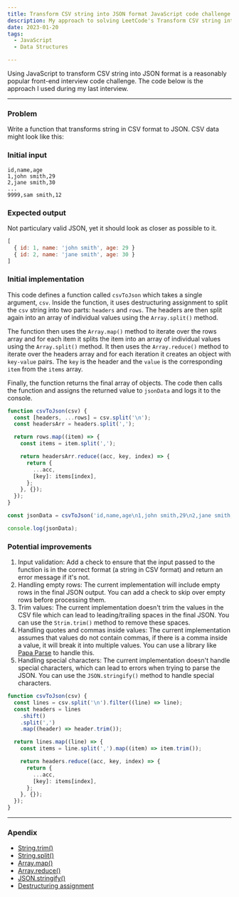 ```yaml
---
title: Transform CSV string into JSON format JavaScript code challenge
description: My approach to solving LeetCode's Transform CSV string into JSON format JavaScript code challenge
date: 2023-01-20
tags:
  - JavaScript
  - Data Structures

---
```


Using JavaScript to transform CSV string into JSON format is a reasonably popular front-end interview code challenge. The code below is the approach I used during my last interview.

---

### Problem

Write a function that transforms string in CSV format to JSON. CSV data might look like this:

### Initial input

```text
id,name,age
1,john smith,29
2,jane smith,30
...
9999,sam smith,12
```

### Expected output

Not particulary valid JSON, yet it should look as closer as possible to it.

```js
[
  { id: 1, name: 'john smith', age: 29 }
  { id: 2, name: 'jane smith', age: 30 }
]
```

### Initial implementation

This code defines a function called `csvToJson` which takes a single argument, `csv`. Inside the function, it uses destructuring assignment to split the `csv` string into two parts: `headers` and `rows`. The headers are then split again into an array of individual values using the `Array.split()` method.

The function then uses the `Array.map()` method to iterate over the rows array and for each item it splits the item into an array of individual values using the `Array.split()` method. It then uses the `Array.reduce()` method to iterate over the headers array and for each iteration it creates an object with `key-value` pairs. The `key` is the header and the `value` is the corresponding `item` from the `items` array.

Finally, the function returns the final array of objects. The code then calls the function and assigns the returned value to `jsonData` and logs it to the console.

```js
function csvToJson(csv) {
  const [headers, ...rows] = csv.split('\n');
  const headersArr = headers.split(',');

  return rows.map((item) => {
    const items = item.split(',');

    return headersArr.reduce((acc, key, index) => {
      return {
        ...acc,
        [key]: items[index],
      };
    }, {});
  });
}

const jsonData = csvToJson('id,name,age\n1,john smith,29\n2,jane smith,30');

console.log(jsonData);
```

### Potential improvements

1. Input validation: Add a check to ensure that the input passed to the function is in the correct format (a string in CSV format) and return an error message if it's not.
2. Handling empty rows: The current implementation will include empty rows in the final JSON output. You can add a check to skip over empty rows before processing them.
3. Trim values: The current implementation doesn't trim the values in the CSV file which can lead to leading/trailing spaces in the final JSON. You can use the `Strim.trim()` method to remove these spaces.
4. Handling quotes and commas inside values: The current implementation assumes that values do not contain commas, if there is a comma inside a value, it will break it into multiple values. You can use a library like [Papa Parse](https://github.com/mholt/PapaParse) to handle this.
5. Handling special characters: The current implementation doesn't handle special characters, which can lead to errors when trying to parse the JSON. You can use the `JSON.stringify()` method to handle special characters.

```js
function csvToJson(csv) {
  const lines = csv.split('\n').filter((line) => line);
  const headers = lines
    .shift()
    .split(',')
    .map((header) => header.trim());

  return lines.map((line) => {
    const items = line.split(',').map((item) => item.trim());

    return headers.reduce((acc, key, index) => {
      return {
        ...acc,
        [key]: items[index],
      };
    }, {});
  });
}
```

---

### Apendix

- [String.trim()](https://developer.mozilla.org/en-US/docs/Web/JavaScript/Reference/Global_Objects/String/trim)
- [String.split()](https://developer.mozilla.org/en-US/docs/Web/JavaScript/Reference/Global_Objects/String/split)
- [Array.map()](https://developer.mozilla.org/en-US/docs/Web/JavaScript/Reference/Global_Objects/Array/map)
- [Array.reduce()](https://developer.mozilla.org/en-US/docs/Web/JavaScript/Reference/Global_Objects/Array/reduce)
- [JSON.stringify()](https://developer.mozilla.org/en-US/docs/Web/JavaScript/Reference/Global_Objects/JSON/stringify)
- [Destructuring assignment](https://developer.mozilla.org/en-US/docs/Web/JavaScript/Reference/Operators/Destructuring_assignment)
